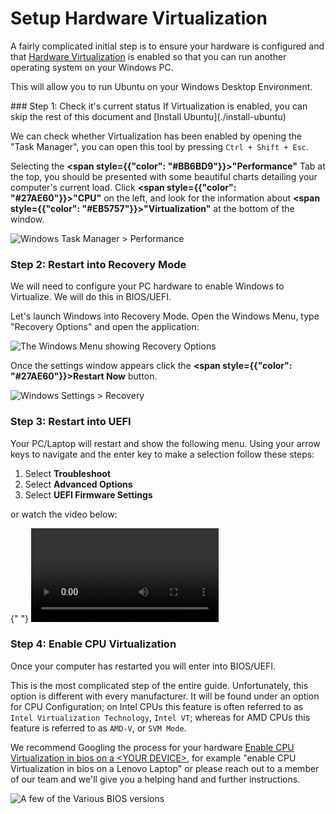 
# Setup Hardware Virtualization

A fairly complicated initial step is to ensure your hardware is configured and
that [Hardware Virtualization](https://en.wikipedia.org/wiki/Hardware_virtualization)
is enabled so that you can run another operating system on your Windows PC.

This will allow you to run Ubuntu on your Windows Desktop Environment.

<Steps>
  ### Step 1: Check it's current status
  <Callout emoji="💡">
    If Virtualization is enabled, you can skip the rest of this document and
    [Install Ubuntu](./install-ubuntu)
  </Callout>

We can check whether Virtualization has been enabled by opening the
"Task Manager", you can open this tool by pressing `Ctrl + Shift + Esc`.

Selecting the **<span style={{"color": "#BB6BD9"}}>"Performance"</span>** Tab
at the top, you should be presented with some beautiful charts detailing your
computer's current load. Click
**<span style={{"color": "#27AE60"}}>"CPU"</span>** on the left, and look for
the information about
**<span style={{"color": "#EB5757"}}>"Virtualization"</span>** at the bottom
of the window.

![Windows Task Manager > Performance](/task-manager--virtualization.jpg)

### Step 2: Restart into Recovery Mode

We will need to configure your PC hardware to enable Windows to Virtualize.
We will do this in BIOS/UEFI.

Let's launch Windows into Recovery Mode. Open the Windows Menu, type
"Recovery Options" and open the application:

![The Windows Menu showing Recovery Options](/windows-menu--recovery-options.jpg)

Once the settings window appears click the
**<span style={{"color": "#27AE60"}}>Restart Now</span>** button.

![Windows Settings > Recovery](/windows-settings--recovery.jpg)

### Step 3: Restart into UEFI

Your PC/Laptop will restart and show the following menu. Using your arrow
keys to navigate and the enter key to make a selection follow these steps:

1. Select **Troubleshoot**
2. Select **Advanced Options**
3. Select **UEFI Firmware Settings**

or watch the video below:

{" "}
<video controls>
  <source src="/windows--recovery-mode-to-uefi.mp4" type="video/mp4" />
</video>

### Step 4: Enable CPU Virtualization

Once your computer has restarted you will enter into BIOS/UEFI.

This is the most complicated step of the entire guide. Unfortunately, this
option is different with every manufacturer. It will be found under an
option for CPU Configuration; on Intel CPUs this feature is often referred to
as `Intel Virtualization Technology`, `Intel VT`; whereas for AMD CPUs this
feature is referred to as `AMD-V`, or `SVM Mode`.

We recommend Googling the process for your hardware
[Enable CPU Virtualization in bios on a &lt;YOUR DEVICE&gt;](https://www.google.com/search?q=enable+cpu+virtualization+in+bios+on+a+),
for example "enable CPU Virtualization in bios on a Lenovo Laptop" or please
reach out to a member of our team and we'll give you a helping hand and
further instructions.

![A few of the Various BIOS versions](/bios--cpu-virtualization.jpg)

</Steps>
